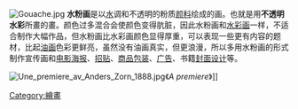 {{unreferenced|time=2015-08-25T00:00:21+00:00}}
[[File:Gouache.jpg|thumb]]
'''水粉画'''是以[[水|水]]调和不透明的粉质[[颜料|颜料]]绘成的画。也就是用'''不透明水彩'''所畫的畫。颜色过多混合会使颜色变得肮脏，因此水粉画和[[水彩画|水彩画]]一样，不适合制作大幅作品，但水粉画比水彩画颜色显得厚重，可以表现一些更有内容的题材，比起[[油画|油画]]色彩更鲜亮，虽然没有油画真实，但更浪漫，所以多用水粉画的形式制作宣传画和[[电影海报|电影海报]]、[[招贴|招贴]]、[[商品包装|商品包装]]、[[广告|广告]]、书籍[[封面设计|封面设计]]等。

[[File:Une_premiere_av_Anders_Zorn_1888.jpg|thumb]]《''A premiere''》]]
{{Authority control}}
[[Category:繪畫|Category:繪畫]]